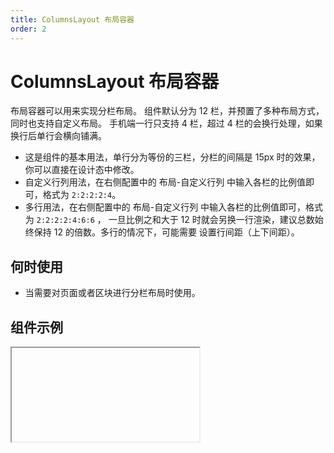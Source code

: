 ```yaml
---
title: ColumnsLayout 布局容器
order: 2
---
```


# ColumnsLayout 布局容器
布局容器可以用来实现分栏布局。 组件默认分为 12 栏，并预置了多种布局方式，同时也支持自定义布局。 手机端一行只支持 4 栏，超过 4 栏的会换行处理，如果换行后单行会横向铺满。

- 这是组件的基本用法，单行分为等份的三栏，分栏的间隔是 15px 时的效果，你可以直接在设计态中修改。
- 自定义行列用法，在右侧配置中的 布局-自定义行列 中输入各栏的比例值即可，格式为 `2:2:2:2:4`。
- 多行用法，在右侧配置中的 布局-自定义行列 中输入各栏的比例值即可，格式为 `2:2:2:2:4:6:6` ，
  一旦比例之和大于 12 时就会另换一行渲染，建议总数始终保持 12 的倍数。多行的情况下，可能需要
  设置行间距（上下间距）。

## 何时使用
- 当需要对页面或者区块进行分栏布局时使用。


## 组件示例


<Iframe url="https://www.aliwork.com/developer/columns-layout-v2?isRenderNav=false" />

## 组件属性


<AttrTable
  dataSource={[
    {
      code: 'layout',
      type: 'string',
      default: `'6:6'`,
      desc: '分栏配置，每行分为几栏，每一栏分别占几格',
    },
    {
      code: 'columnGap',
      type: 'number',
      default: '0',
      desc: '设置分栏相邻列之间的间距',
    },
    {
      code: 'rowGap',
      type: 'number',
      default: '0',
      desc: '在多行分栏的场景下，设置分栏相邻行之间的间距',
    },
    {
      code: 'display',
      type: `'VERTICAL' | 'HORIZONTAL'`,
      default: `'VERTICAL'`,
      desc: '手机端的分栏排列方式',
    },
    {
      code: 'mobileRowGap',
      type: 'string',
      default: `'16px'`,
      desc: '手机端的垂直布局时的行间距',
    },
  ]}
/>
